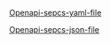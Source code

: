 
[Openapi-sepcs-yaml-file](/openapi/version-0.0-trv.yaml)

[Openapi-sepcs-json-file](/openapi/version-0.0-trv.json)

<SwaggerUI url="../openapi/version-0.0-trv.json" />

